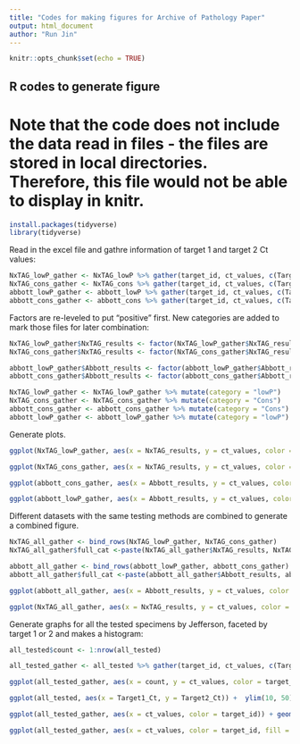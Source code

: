 ```yaml
---
title: "Codes for making figures for Archive of Pathology Paper"
output: html_document
author: "Run Jin"
---
```


```r
knitr::opts_chunk$set(echo = TRUE)
```

## R codes to generate figure
# Note that the code does not include the data read in files - the files are stored in local directories. Therefore, this file would not be able to display in knitr.

```r
install.packages(tidyverse)
library(tidyverse)
```

Read in the excel file and gathre information of target 1 and target 2 Ct values:

```r
NxTAG_lowP_gather <- NxTAG_lowP %>% gather(target_id, ct_values, c(Target1_Ct, Target2_Ct))
NxTAG_cons_gather <- NxTAG_cons %>% gather(target_id, ct_values, c(Target1_Ct, Target2_Ct))
abbott_lowP_gather <- abbott_lowP %>% gather(target_id, ct_values, c(Target1_Ct, Target2_Ct))
abbott_cons_gather <- abbott_cons %>% gather(target_id, ct_values, c(Target1_Ct, Target2_Ct))
```

Factors are re-leveled to put "positive" first. New categories are added to mark those files for later combination:

```r
NxTAG_lowP_gather$NxTAG_results <- factor(NxTAG_lowP_gather$NxTAG_results, levels = c("Positive", "Negative"))
NxTAG_cons_gather$NxTAG_results <- factor(NxTAG_cons_gather$NxTAG_results, levels = c("Positive", "Negative"))

abbott_lowP_gather$Abbott_results <- factor(abbott_lowP_gather$Abbott_results, levels = c("Positive", "Negative"))
abbott_cons_gather$Abbott_results <- factor(abbott_cons_gather$Abbott_results, levels = c("Positive", "Negative"))

NxTAG_lowP_gather <- NxTAG_lowP_gather %>% mutate(category = "lowP")
NxTAG_cons_gather <- NxTAG_cons_gather %>% mutate(category = "Cons")
abbott_cons_gather <- abbott_cons_gather %>% mutate(category = "Cons")
abbott_lowP_gather <- abbott_lowP_gather %>% mutate(category = "lowP")
```

Generate plots. 
```r
ggplot(NxTAG_lowP_gather, aes(x = NxTAG_results, y = ct_values, color = NxTAG_results)) + geom_boxplot() + geom_jitter(shape = 16, size = 2, position = position_jitter(0.2)) + facet_grid( . ~ target_id) + ylim(15,40) + scale_fill_manual(values=c("red", "blue")) +scale_color_manual(values=c("red", "blue")) + theme_bw()

ggplot(NxTAG_cons_gather, aes(x = NxTAG_results, y = ct_values, color = NxTAG_results)) + geom_boxplot() + geom_jitter(shape = 16, size = 2, position = position_jitter(0.2)) + facet_grid( . ~ target_id) + ylim(15,40) + scale_fill_manual(values=c("red", "blue")) +scale_color_manual(values=c("red", "blue")) + theme_bw()

ggplot(abbott_cons_gather, aes(x = Abbott_results, y = ct_values, color = Abbott_results)) + geom_boxplot() + geom_jitter(shape = 16, size = 2, position = position_jitter(0.2)) + facet_grid( . ~ target_id) + ylim(15,40) + scale_fill_manual(values=c("red", "blue")) +scale_color_manual(values=c("red", "blue")) + theme_bw()

ggplot(abbott_lowP_gather, aes(x = Abbott_results, y = ct_values, color = Abbott_results)) + geom_boxplot() + geom_jitter(shape = 16, size = 2, position = position_jitter(0.2)) + facet_grid( . ~ target_id) + ylim(15,40) + scale_fill_manual(values=c("red", "blue")) +scale_color_manual(values=c("red", "blue")) + theme_bw()

```

Different datasets with the same testing methods are combined to generate a combined figure.
```r
NxTAG_all_gather <- bind_rows(NxTAG_lowP_gather, NxTAG_cons_gather)
NxTAG_all_gather$full_cat <-paste(NxTAG_all_gather$NxTAG_results, NxTAG_all_gather$category, sep = "_")

abbott_all_gather <- bind_rows(abbott_lowP_gather, abbott_cons_gather)
abbott_all_gather$full_cat <-paste(abbott_all_gather$Abbott_results, abbott_all_gather$category, sep = "_")

ggplot(abbott_all_gather, aes(x = Abbott_results, y = ct_values, color = full_cat))  + geom_boxplot() + geom_jitter(shape = 16, size = 2, position = position_jitter(0.2)) + facet_grid( . ~ target_id) + ylim(15, 40) + scale_fill_manual(values=c("red", "#037f51", "blue", "purple")) +scale_color_manual(values=c("red", "#037f51", "blue", "purple")) + theme_bw()

ggplot(NxTAG_all_gather, aes(x = NxTAG_results, y = ct_values, color = full_cat))  + geom_boxplot() + geom_jitter(shape = 16, size = 2, position = position_jitter(0.2)) + facet_grid( . ~ target_id) + ylim(15, 40) + scale_fill_manual(values=c("red", "#037f51", "blue", "purple")) +scale_color_manual(values=c("red", "#037f51", "blue", "purple")) + theme_bw()
```

Generate graphs for all the tested specimens by Jefferson, faceted by target 1 or 2 and makes a histogram:
```r
all_tested$count <- 1:nrow(all_tested)

all_tested_gather <- all_tested %>% gather(target_id, ct_values, c(Target1_Ct, Target2_Ct))

ggplot(all_tested_gather, aes(x = count, y = ct_values, color = target_id)) + geom_point() +scale_color_manual(values=c("red", "blue")) + theme_bw()

ggplot(all_tested, aes(x = Target1_Ct, y = Target2_Ct)) +  ylim(10, 50) +  xlim(10, 50) + geom_point() + geom_rug() + theme_bw()

ggplot(all_tested_gather, aes(x = ct_values, color = target_id)) + geom_histogram() + theme_bw() + facet_grid(target_id ~ .) + xlim(11, 49) + scale_fill_manual(values=c("grey", "orange")) +scale_color_manual(values=c("grey", "orange"))

ggplot(all_tested_gather, aes(x = ct_values, color = target_id, fill = target_id)) + geom_histogram(binwidth = 1, center= 0.5) + theme_bw() + facet_grid(target_id ~ .)  + scale_fill_manual(values=c("#999999", "#FFCC66")) + scale_color_manual(values=c("#333333", "#FF6600")) + stat_bin(geom = "text", aes(label = stat(count)), binwidth = 1, center = 0.5, vjust = -1) + ylim(0, 130) + geom_vline(xintercept = 26.16, colour = "#999999", linetype = "dashed") + geom_vline(xintercept = 26.52, colour = "#FF6600", linetype = "dashed") + geom_vline(xintercept = 35, colour = 'black')
```

